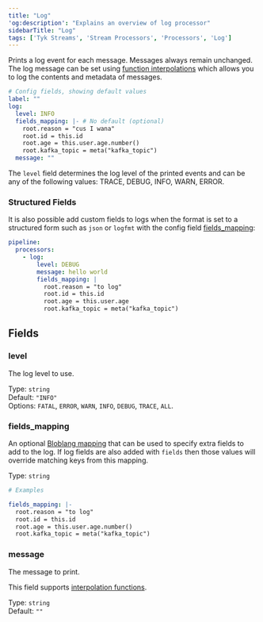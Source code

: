 ```yaml
---
title: "Log"
'og:description': "Explains an overview of log processor"
sidebarTitle: "Log"
tags: ['Tyk Streams', 'Stream Processors', 'Processors', 'Log']
---
```


Prints a log event for each message. Messages always remain unchanged. The log message can be set using [function interpolations](/product-stack/tyk-streaming/configuration/common-configuration/interpolation#bloblang-queries) which allows you to log the contents and metadata of messages.

```yml
# Config fields, showing default values
label: ""
log:
  level: INFO
  fields_mapping: |- # No default (optional)
    root.reason = "cus I wana"
    root.id = this.id
    root.age = this.user.age.number()
    root.kafka_topic = meta("kafka_topic")
  message: ""
```

The `level` field determines the log level of the printed events and can be any of the following values: TRACE, DEBUG, INFO, WARN, ERROR.

### Structured Fields

It is also possible add custom fields to logs when the format is set to a structured form such as `json` or `logfmt` with the config field [fields_mapping](#fields_mapping):

```yaml
pipeline:
  processors:
    - log:
        level: DEBUG
        message: hello world
        fields_mapping: |
          root.reason = "to log"
          root.id = this.id
          root.age = this.user.age
          root.kafka_topic = meta("kafka_topic")
```


## Fields

### level

The log level to use.


Type: `string`  
Default: `"INFO"`  
Options: `FATAL`, `ERROR`, `WARN`, `INFO`, `DEBUG`, `TRACE`, `ALL`.

### fields_mapping

An optional [Bloblang mapping](/product-stack/tyk-streaming/guides/bloblang/overview) that can be used to specify extra fields to add to the log. If log fields are also added with `fields` then those values will override matching keys from this mapping.


Type: `string`  

```yml
# Examples

fields_mapping: |-
  root.reason = "to log"
  root.id = this.id
  root.age = this.user.age.number()
  root.kafka_topic = meta("kafka_topic")
```

### message

The message to print.

This field supports [interpolation functions](/product-stack/tyk-streaming/configuration/common-configuration/interpolation#bloblang-queries).


Type: `string`  
Default: `""`  
